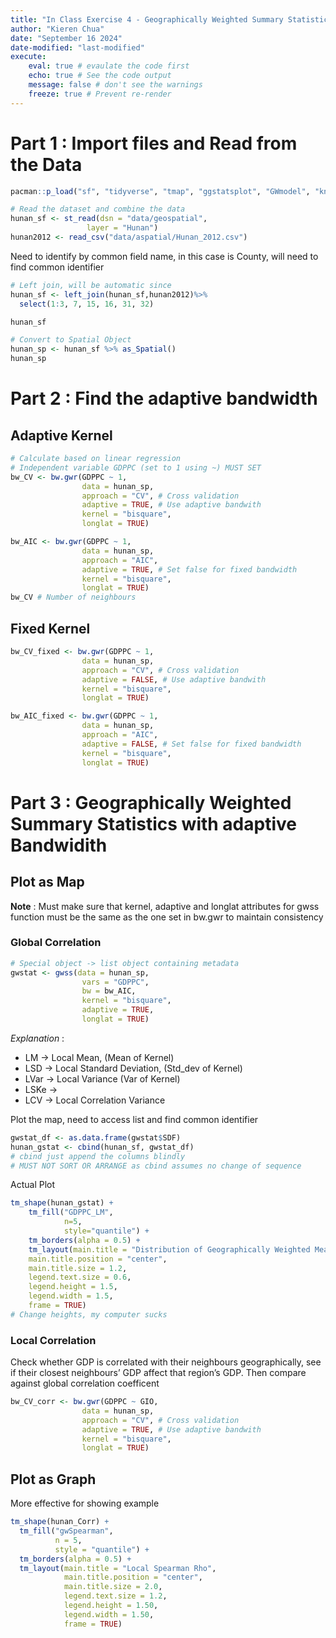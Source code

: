```yaml
---
title: "In Class Exercise 4 - Geographically Weighted Summary Statistics - gwModel Methods"
author: "Kieren Chua"
date: "September 16 2024"
date-modified: "last-modified"
execute: 
    eval: true # evaulate the code first
    echo: true # See the code output
    message: false # don't see the warnings
    freeze: true # Prevent re-render
---
```


# Part 1 : Import files and Read from the Data

```r
pacman::p_load("sf", "tidyverse", "tmap", "ggstatsplot", "GWmodel", "knitr")
```

```r
# Read the dataset and combine the data
hunan_sf <- st_read(dsn = "data/geospatial", 
                 layer = "Hunan")
hunan2012 <- read_csv("data/aspatial/Hunan_2012.csv")
```

Need to identify by common field name, in this case is County, will need to find common identifier

```r
# Left join, will be automatic since
hunan_sf <- left_join(hunan_sf,hunan2012)%>%
  select(1:3, 7, 15, 16, 31, 32)

hunan_sf
```

```r
# Convert to Spatial Object
hunan_sp <- hunan_sf %>% as_Spatial()
hunan_sp
```

# Part 2 : Find the adaptive bandwidth

## Adaptive Kernel

```r
# Calculate based on linear regression
# Independent variable GDPPC (set to 1 using ~) MUST SET
bw_CV <- bw.gwr(GDPPC ~ 1,
                data = hunan_sp,
                approach = "CV", # Cross validation
                adaptive = TRUE, # Use adaptive bandwith
                kernel = "bisquare",
                longlat = TRUE)

bw_AIC <- bw.gwr(GDPPC ~ 1,
                data = hunan_sp,
                approach = "AIC",
                adaptive = TRUE, # Set false for fixed bandwidth
                kernel = "bisquare", 
                longlat = TRUE)
bw_CV # Number of neighbours
```

## Fixed Kernel

```r
bw_CV_fixed <- bw.gwr(GDPPC ~ 1,
                data = hunan_sp,
                approach = "CV", # Cross validation
                adaptive = FALSE, # Use adaptive bandwith
                kernel = "bisquare",
                longlat = TRUE)

bw_AIC_fixed <- bw.gwr(GDPPC ~ 1,
                data = hunan_sp,
                approach = "AIC",
                adaptive = FALSE, # Set false for fixed bandwidth
                kernel = "bisquare", 
                longlat = TRUE)
```

# Part 3 : Geographically Weighted Summary Statistics with adaptive Bandwidith

## Plot as Map

**Note** : Must make sure that kernel, adaptive and longlat attributes for gwss function must be the same as the one set in bw.gwr to maintain consistency

### Global Correlation

```r
# Special object -> list object containing metadata
gwstat <- gwss(data = hunan_sp,
                vars = "GDPPC",
                bw = bw_AIC,
                kernel = "bisquare",
                adaptive = TRUE,
                longlat = TRUE)
```

*Explanation* :

-   LM -\> Local Mean, (Mean of Kernel)
-   LSD -\> Local Standard Deviation, (Std_dev of Kernel)
-   LVar -\> Local Variance (Var of Kernel)
-   LSKe -\>
-   LCV -\> Local Correlation Variance

Plot the map, need to access list and find common identifier

```r
gwstat_df <- as.data.frame(gwstat$SDF)
hunan_gstat <- cbind(hunan_sf, gwstat_df) 
# cbind just append the columns blindly
# MUST NOT SORT OR ARRANGE as cbind assumes no change of sequence 
```

Actual Plot

```r
tm_shape(hunan_gstat) +
    tm_fill("GDPPC_LM",
            n=5,
            style="quantile") +
    tm_borders(alpha = 0.5) +
    tm_layout(main.title = "Distribution of Geographically Weighted Mean",
    main.title.position = "center",
    main.title.size = 1.2,
    legend.text.size = 0.6,
    legend.height = 1.5,
    legend.width = 1.5,
    frame = TRUE)
# Change heights, my computer sucks
```

### Local Correlation

Check whether GDP is correlated with their neighbours geographically, see if their closest neighbours' GDP affect that region's GDP. Then compare against global correlation coefficent

```r
bw_CV_corr <- bw.gwr(GDPPC ~ GIO,
                data = hunan_sp,
                approach = "CV", # Cross validation
                adaptive = TRUE, # Use adaptive bandwith
                kernel = "bisquare",
                longlat = TRUE)
```


## Plot as Graph

More effective for showing example

```r
tm_shape(hunan_Corr) +
  tm_fill("gwSpearman",
          n = 5,
          style = "quantile") +
  tm_borders(alpha = 0.5) +
  tm_layout(main.title = "Local Spearman Rho",
            main.title.position = "center",
            main.title.size = 2.0,
            legend.text.size = 1.2,
            legend.height = 1.50, 
            legend.width = 1.50,
            frame = TRUE)
```
